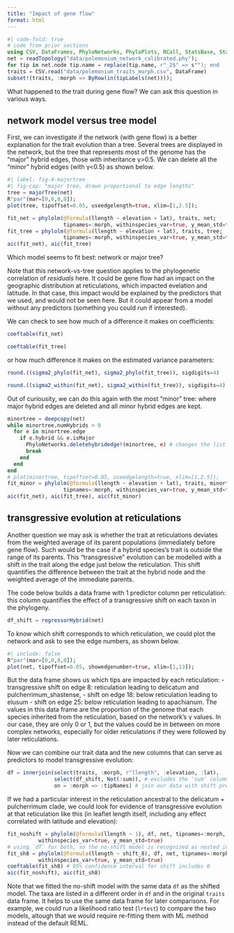 ```yaml
---
title: "Impact of gene flow"
format: html
---
```


```julia
#| code-fold: true
# code from prior sections
using CSV, DataFrames, PhyloNetworks, PhyloPlots, RCall, StatsBase, StatsModels
net = readTopology("data/polemonium_network_calibrated.phy");
for tip in net.node tip.name = replace(tip.name, r"_2$" => s""); end
traits = CSV.read("data/polemonium_traits_morph.csv", DataFrame)
subset!(traits, :morph => ByRow(in(tipLabels(net))));
```

What happened to the trait during gene flow? We can ask this question in
various ways.

## network model versus tree model

First, we can investigate if the network (with gene flow) is a better
explanation for the trait evolution than a tree.
Several trees are displayed in the network, but the tree that represents
most of the genome has the "major" hybrid edges, those with inheritance γ>0.5.
We can delete all the "minor" hybrid edges (with γ<0.5) as shown below.

```julia
#| label: fig-4-majortree
#| fig-cap: "major tree, drawn proportional to edge lengths"
tree = majorTree(net)
R"par"(mar=[0,0,0,0]);
plot(tree, tipoffset=0.05, useedgelength=true, xlim=[1,2.5]);
```

```julia
fit_net = phylolm(@formula(llength ~ elevation + lat), traits, net;
                  tipnames=:morph, withinspecies_var=true, y_mean_std=true)
fit_tree = phylolm(@formula(llength ~ elevation + lat), traits, tree;
                  tipnames=:morph, withinspecies_var=true, y_mean_std=true)
aic(fit_net), aic(fit_tree)
```

Which model seems to fit best: network or major tree?

Note that this network-vs-tree question applies to the phylogenetic correlation
of *residuals* here. It could be gene flow had an impact on the geographic
distribution at reticulations, which impacted evelation and latitude.
In that case, this impact would be explained by the predictors that we used,
and would not be seen here. But it could appear from a model without any
predictors (something you could run if interested).

We can check to see how much of a difference it makes on coefficients:
```julia
coeftable(fit_net)
```
```julia
coeftable(fit_tree)
```

or how much difference it makes on the estimated variance parameters:
```julia
round.((sigma2_phylo(fit_net), sigma2_phylo(fit_tree)), sigdigits=4)
```
```julia
round.((sigma2_within(fit_net), sigma2_within(fit_tree)), sigdigits=4)
```

Out of curiousity, we can do this again with the most "minor" tree:
where major hybrid edges are deleted and all minor hybrid edges are kept.
```julia
minortree = deepcopy(net)
while minortree.numHybrids > 0
  for e in minortree.edge
    if e.hybrid && e.isMajor
      PhyloNetworks.deletehybridedge!(minortree, e) # changes the list of edges
      break
    end
  end
end
# plot(minortree, tipoffset=0.05, useedgelength=true, xlim=[1,2.5]);
fit_minor = phylolm(@formula(llength ~ elevation + lat), traits, minortree;
                  tipnames=:morph, withinspecies_var=true, y_mean_std=true)
aic(fit_net), aic(fit_tree), aic(fit_minor)
```

## transgressive evolution at reticulations

Another question we may ask is whether the trait at reticulations deviates from
the weighted average of its parent populations (immediately before gene flow).
Such would be the case if a hybrid species's trait is outside the range of
its parents.
This "transgressive" evolution can be modelled with a shift in the trait
along the edge just below the reticulation. This shift quantifies the
difference between the trait at the hybrid node and the weighted average of
the immediate parents.

The code below builds a data frame with 1 predictor column per reticulation:
this column quantifies the effect of a transgressive shift on each taxon
in the phylogeny.
```julia
df_shift = regressorHybrid(net)
```

To know which shift corresponds to which reticulation, we could plot
the network and ask to see the edge numbers, as shown below.

```julia
#| include: false
R"par"(mar=[0,0,0,0]);
plot(net, tipoffset=0.05, showedgenumber=true, xlim=[1,13]);
```

But the data frame shows us which tips are impacted by each reticulation:
- transgressive shift on edge 8: reticulation leading to delicatum and
  pulcherrimum_shastense,
- shift on edge 18: below reticulation leading to elusum
- shift on edge 25: below reticulation leading to apachianum.
The values in this data frame are the proportion of the genome that
each species inherited from the reticulation, based on the network's γ values.
In our case, they are only 0 or 1, but the values could be in between on
more complex networks, especially for older reticulations if they were
followed by later reticulations.

Now we can combine our trait data and the new columns that can serve
as predictors to model transgressive evolution:
```julia
df = innerjoin(select(traits, :morph, r"llength", :elevation, :lat),
               select(df_shift, Not(:sum)), # excludes the 'sum' column
               on = :morph => :tipNames) # join our data with shift predictors
```

If we had a particular interest in the reticulation ancestral to the
delicatum + pulcherrimum clade, we could look for evidence of transgressive
evolution at that reticulation like this (in leaflet length itself, including
any effect correlated with latitude and elevation):
```julia
fit_noshift = phylolm(@formula(llength ~ 1), df, net, tipnames=:morph,
          withinspecies_var=true, y_mean_std=true)
# using `df` for both, so the no-shift model is recognized as nested in the shifted model
fit_sh8 = phylolm(@formula(llength ~ shift_8), df, net, tipnames=:morph,
          withinspecies_var=true, y_mean_std=true)
coeftable(fit_sh8) # 95% confidence interval for shift includes 0
aic(fit_noshift), aic(fit_sh8)
```

Note that we fitted the no-shift model with the same data `df` as the shifted
model. The taxa are listed in a different order in `df` and in the original
`traits` data frame. It helps to use the same data frame for later comparisons.
For example, we could run a likelihood ratio test (`lrtest`) to compare the two
models, altough that we would require re-fitting them with ML method
instead of the default REML.
